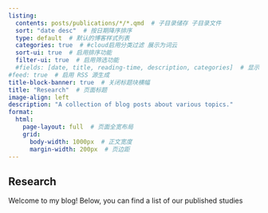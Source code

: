 ```yaml
---
listing:
  contents: posts/publications/*/*.qmd  # 子目录储存 子目录文件
  sort: "date desc"  # 按日期降序排序
  type: default  # 默认的博客样式列表
  categories: true  # #cloud启用分类过滤 展示为词云
  sort-ui: true  # 启用排序功能
  filter-ui: true  # 启用筛选功能
  #fields: [date, title, reading-time, description, categories]  # 显示日期、标题、阅读时间、描述和分类
#feed: true  # 启用 RSS 源生成
title-block-banner: true  # 关闭标题块横幅
title: "Research"  # 页面标题
image-align: left
description: "A collection of blog posts about various topics."
format:
  html:
    page-layout: full  # 页面全宽布局
    grid:
      body-width: 1000px  # 正文宽度
      margin-width: 200px  # 页边距
---
```


## Research

Welcome to my blog! Below, you can find a list of our published studies

:::{#posts-listing}
:::
